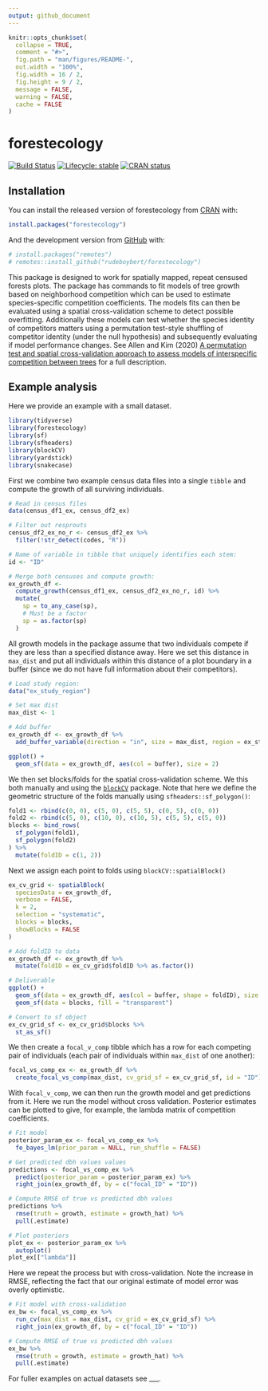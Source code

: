 ```yaml
---
output: github_document
---
```


<!-- README.md is generated from README.Rmd. Please edit that file -->

```r
knitr::opts_chunk$set(
  collapse = TRUE,
  comment = "#>",
  fig.path = "man/figures/README-",
  out.width = "100%",
  fig.width = 16 / 2,
  fig.height = 9 / 2,
  message = FALSE,
  warning = FALSE,
  cache = FALSE
)
```

# forestecology 

[![Build Status](https://github.com/rudeboybert/forestecology/workflows/R-CMD-check/badge.svg)](https://github.com/rudeboybert/forestecology/actions)
[![Lifecycle: stable](https://img.shields.io/badge/lifecycle-experimental-orange.svg)](https://www.tidyverse.org/lifecycle/#experimental)
[![CRAN status](https://www.r-pkg.org/badges/version/forestecology)](https://cran.r-project.org/package=forestecology)



## Installation

You can install the released version of forestecology from [CRAN](https://CRAN.R-project.org) with:

```r
install.packages("forestecology")
```

And the development version from [GitHub](https://github.com/) with:


```r
# install.packages("remotes")
# remotes::install_github("rudeboybert/forestecology")
```

This package is designed to work for spatially mapped, repeat censused forests plots. The package has commands to fit models of tree growth based on neighborhood competition which can be used to estimate species-specific competition coefficients. The models fits can then be evaluated using a spatial cross-validation scheme to detect possible overfitting. Additionally these models can test whether the species identity of competitors matters using a permutation test-style shuffling of competitor identity (under the null hypothesis) and subsequently evaluating if model performance changes. See Allen and Kim (2020) [A permutation test and spatial cross-validation approach to assess models of interspecific competition between trees](https://doi.org/10.1371/journal.pone.0229930) for a full description.  


## Example analysis

Here we provide an example with a small dataset. 

```r
library(tidyverse)
library(forestecology)
library(sf)
library(sfheaders)
library(blockCV)
library(yardstick)
library(snakecase)
```

First we combine two example census data files into a single `tibble` and compute the growth of all surviving individuals.

```r
# Read in census files
data(census_df1_ex, census_df2_ex)

# Filter out resprouts
census_df2_ex_no_r <- census_df2_ex %>%
  filter(!str_detect(codes, "R"))

# Name of variable in tibble that uniquely identifies each stem:
id <- "ID"

# Merge both censuses and compute growth:
ex_growth_df <-
  compute_growth(census_df1_ex, census_df2_ex_no_r, id) %>%
  mutate(
    sp = to_any_case(sp),
    # Must be a factor
    sp = as.factor(sp)
  )
```

All growth models in the package assume that two individuals compete if they are less than a specified distance away. Here we set this distance in `max_dist` and put all individuals within this distance of a plot boundary in a buffer (since we do not have full information about their competitors).

```r
# Load study region:
data("ex_study_region")

# Set max dist
max_dist <- 1

# Add buffer
ex_growth_df <- ex_growth_df %>%
  add_buffer_variable(direction = "in", size = max_dist, region = ex_study_region)

ggplot() +
  geom_sf(data = ex_growth_df, aes(col = buffer), size = 2)
```

We then set blocks/folds for the spatial cross-validation scheme. We this both manually and using the [`blockCV`](https://github.com/rvalavi/blockCV) package. Note that here we define the geometric structure of the folds manually using `sfheaders::sf_polygon()`:

```r
fold1 <- rbind(c(0, 0), c(5, 0), c(5, 5), c(0, 5), c(0, 0))
fold2 <- rbind(c(5, 0), c(10, 0), c(10, 5), c(5, 5), c(5, 0))
blocks <- bind_rows(
  sf_polygon(fold1),
  sf_polygon(fold2)
) %>%
  mutate(foldID = c(1, 2))
```

Next we assign each point to folds using `blockCV::spatialBlock()`

```r
ex_cv_grid <- spatialBlock(
  speciesData = ex_growth_df,
  verbose = FALSE,
  k = 2,
  selection = "systematic",
  blocks = blocks,
  showBlocks = FALSE
)

# Add foldID to data
ex_growth_df <- ex_growth_df %>%
  mutate(foldID = ex_cv_grid$foldID %>% as.factor())

# Deliverable
ggplot() +
  geom_sf(data = ex_growth_df, aes(col = buffer, shape = foldID), size = 2) +
  geom_sf(data = blocks, fill = "transparent")

# Convert to sf object
ex_cv_grid_sf <- ex_cv_grid$blocks %>%
  st_as_sf()
```

We then create a `focal_v_comp` tibble which has a row for each competing pair of individuals (each pair of individuals within `max_dist` of one another):

```r
focal_vs_comp_ex <- ex_growth_df %>%
  create_focal_vs_comp(max_dist, cv_grid_sf = ex_cv_grid_sf, id = "ID")
```

With `focal_v_comp`, we can then run the growth model and get predictions from it. Here we run the model without cross validation. Posterior estimates can be plotted to give, for example, the lambda matrix of competition coefficients.

```r
# Fit model
posterior_param_ex <- focal_vs_comp_ex %>%
  fe_bayes_lm(prior_param = NULL, run_shuffle = FALSE)

# Get predicted dbh values values
predictions <- focal_vs_comp_ex %>%
  predict(posterior_param = posterior_param_ex) %>%
  right_join(ex_growth_df, by = c("focal_ID" = "ID"))

# Compute RMSE of true vs predicted dbh values
predictions %>%
  rmse(truth = growth, estimate = growth_hat) %>%
  pull(.estimate)

# Plot posteriors
plot_ex <- posterior_param_ex %>%
  autoplot()
plot_ex[["lambda"]]
```

Here we repeat the process but with cross-validation. Note the increase in RMSE, reflecting the fact that our original estimate of model error was overly optimistic.

```r
# Fit model with cross-validation
ex_bw <- focal_vs_comp_ex %>%
  run_cv(max_dist = max_dist, cv_grid = ex_cv_grid_sf) %>%
  right_join(ex_growth_df, by = c("focal_ID" = "ID"))

# Compute RMSE of true vs predicted dbh values
ex_bw %>%
  rmse(truth = growth, estimate = growth_hat) %>%
  pull(.estimate)
```

For fuller examples on actual datasets see ___.
